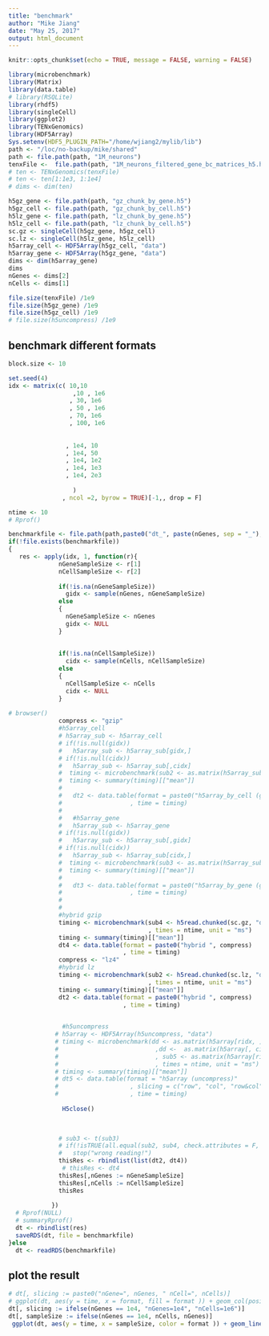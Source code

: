 ```yaml
---
title: "benchmark"
author: "Mike Jiang"
date: "May 25, 2017"
output: html_document
---
```


```r
knitr::opts_chunk$set(echo = TRUE, message = FALSE, warning = FALSE)
```
```r
library(microbenchmark)
library(Matrix)
library(data.table)
# library(RSQLite)
library(rhdf5)
library(singleCell)
library(ggplot2)
library(TENxGenomics)
library(HDF5Array)
Sys.setenv(HDF5_PLUGIN_PATH="/home/wjiang2/mylib/lib")
path <- "/loc/no-backup/mike/shared"
path <- file.path(path, "1M_neurons")
tenxFile <-  file.path(path, "1M_neurons_filtered_gene_bc_matrices_h5.h5")
# ten <- TENxGenomics(tenxFile)
# ten <- ten[1:1e3, 1:1e4]
# dims <- dim(ten)

h5gz_gene <- file.path(path, "gz_chunk_by_gene.h5")
h5gz_cell <- file.path(path, "gz_chunk_by_cell.h5")
h5lz_gene <- file.path(path, "lz_chunk_by_gene.h5")
h5lz_cell <- file.path(path, "lz_chunk_by_cell.h5")
sc.gz <- singleCell(h5gz_gene, h5gz_cell)
sc.lz <- singleCell(h5lz_gene, h5lz_cell)
h5array_cell <- HDF5Array(h5gz_cell, "data")
h5array_gene <- HDF5Array(h5gz_gene, "data")
dims <- dim(h5array_gene)
dims
nGenes <- dims[2]
nCells <- dims[1]
```



```r
file.size(tenxFile) /1e9
file.size(h5gz_gene) /1e9
file.size(h5gz_cell) /1e9
# file.size(h5uncompress) /1e9
```

## benchmark different formats
```r
block.size <- 10

set.seed(4)
idx <- matrix(c( 10,10
                  ,10 , 1e6
                 , 30, 1e6
                 , 50 , 1e6
                 , 70, 1e6
                 , 100, 1e6
                 
                 
                , 1e4, 10
                , 1e4, 50
                , 1e4, 1e2
                , 1e4, 1e3
                , 1e4, 2e3
                
                  )
               , ncol =2, byrow = TRUE)[-1,, drop = F]

ntime <- 10
# Rprof()

benchmarkfile <- file.path(path,paste0("dt_", paste(nGenes, sep = "_"), ".rds"))
if(!file.exists(benchmarkfile))
{
   res <- apply(idx, 1, function(r){
              nGeneSampleSize <- r[1]
              nCellSampleSize <- r[2]
              
              if(!is.na(nGeneSampleSize))
                gidx <- sample(nGenes, nGeneSampleSize)
              else
              {
                nGeneSampleSize <- nGenes
                gidx <- NULL
              }
                
              
              if(!is.na(nCellSampleSize))
                cidx <- sample(nCells, nCellSampleSize)
              else
              {
                nCellSampleSize <- nCells
                cidx <- NULL
              }
                
# browser()
              compress <- "gzip"
              #h5array_cell
              # h5array_sub <- h5array_cell
              # if(!is.null(gidx))
              #   h5array_sub <- h5array_sub[gidx,]
              # if(!is.null(cidx))
              #   h5array_sub <- h5array_sub[,cidx]
              #  timing <- microbenchmark(sub2 <- as.matrix(h5array_sub), times = ntime, unit = "ms")
              #  timing <- summary(timing)[["mean"]]
              # 
              #   dt2 <- data.table(format = paste0("h5array_by_cell (gzip)", compress)
              #                   , time = timing)
              # 
              #   #h5array_gene
              #   h5array_sub <- h5array_gene
              # if(!is.null(gidx))
              #   h5array_sub <- h5array_sub[,gidx]
              # if(!is.null(cidx))
              #   h5array_sub <- h5array_sub[cidx,]
              #  timing <- microbenchmark(sub3 <- as.matrix(h5array_sub), times = ntime, unit = "ms")
              #  timing <- summary(timing)[["mean"]]
              # 
              #   dt3 <- data.table(format = paste0("h5array_by_gene (gzip)", compress)
              #                   , time = timing)
              # 
              #  
              #hybrid gzip
              timing <- microbenchmark(sub4 <- h5read.chunked(sc.gz, "data", list(gidx, cidx), block.size = block.size)
                                       , times = ntime, unit = "ms")
              timing <- summary(timing)[["mean"]]
              dt4 <- data.table(format = paste0("hybrid ", compress)
                                , time = timing)
              compress <- "lz4"
              #hybrid lz
              timing <- microbenchmark(sub2 <- h5read.chunked(sc.lz, "data", list(gidx, cidx), block.size = block.size)
                                       , times = ntime, unit = "ms")
              timing <- summary(timing)[["mean"]]
              dt2 <- data.table(format = paste0("hybrid ", compress)
                                , time = timing)

             
               #h5uncompress
             # h5array <- HDF5Array(h5uncompress, "data")
             # timing <- microbenchmark(dd <- as.matrix(h5array[ridx, ])
             #                           ,dd <-  as.matrix(h5array[, cidx])
             #                           , sub5 <- as.matrix(h5array[ridx, cidx])
             #                           , times = ntime, unit = "ms")
             # timing <- summary(timing)[["mean"]]
             # dt5 <- data.table(format = "h5array (uncompress)"
             #                    , slicing = c("row", "col", "row&col")
             #                    , time = timing)  
              
               H5close()
              
              

              # sub3 <- t(sub3)
              # if(!isTRUE(all.equal(sub2, sub4, check.attributes = F, tol = 2e-8)))
              #   stop("wrong reading!")
              thisRes <- rbindlist(list(dt2, dt4))
               # thisRes <- dt4
              thisRes[,nGenes := nGeneSampleSize]
              thisRes[,nCells := nCellSampleSize]
              thisRes
             
            })
  # Rprof(NULL)
  # summaryRprof()
  dt <- rbindlist(res)
  saveRDS(dt, file = benchmarkfile)
}else
  dt <- readRDS(benchmarkfile)
```

## plot the result
```r

# dt[, slicing := paste0("nGene=", nGenes, " nCell=", nCells)]
# ggplot(dt, aes(y = time, x = format, fill = format )) + geom_col(position = "dodge")  + ylab("time (ms)")  +facet_wrap(~slicing, scales = "free")
dt[, slicing := ifelse(nGenes == 1e4, "nGenes=1e4", "nCells=1e6")]
dt[, sampleSize := ifelse(nGenes == 1e4, nCells, nGenes)]
 ggplot(dt, aes(y = time, x = sampleSize, color = format )) + geom_line() + geom_point()  + ylab("time (ms)")+facet_wrap(~slicing, scales = "free")


```


